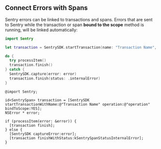 ## Connect Errors with Spans

Sentry errors can be linked to transactions and spans. Errors that are sent to Sentry while the transaction or span **bound to the scope** method is running, will be linked automatically:

```swift {tabTitle:Swift}
import Sentry

let transaction = SentrySDK.startTransaction(name: "Transaction Name", operation: "operation", bindToScope: true)

do {
  try processItem()
  transaction.finish()
} catch {
  SentrySDK.capture(error: error)
  transaction.finish(status: .internalError)
}
```

```objc {tabTitle:Objective-C}
@import Sentry;

id<SentrySpan> transaction = [SentrySDK startTransactionWithName:@"Transaction Name" operation:@"operation" bindToScope:YES];
NSError * error;

if (processItem(error: &error)) {
  [transaction finish];
} else {
  [SentrySDK captureError:error];
  [transaction finishWithStatus:kSentrySpanStatusInternalError];
}
```
